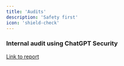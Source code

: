 ```yaml
---
title: 'Audits'
description: 'Safety first'
icon: 'shield-check'
---
```


### Internal audit using ChatGPT Security  
[Link to report](https://3b2y4gkrosqiua7thuvhkv2alqh3at55z3szld3loas42y6pzucq.arweave.net/2HWOGVF0oIoD8z0qdVdAXA-wT73O5ZWPa3AlzWPPzQU)
